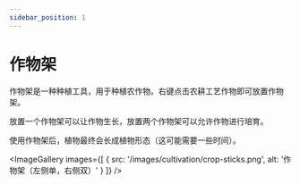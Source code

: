 ```yaml
---
sidebar_position: 1
---
```



# 作物架

作物架是一种种植工具，用于种植农作物。右键点击农耕工艺作物即可放置作物架。

放置一个作物架可以让作物生长，放置两个作物架可以允许作物进行培育。

使用作物架后，植物最终会长成植物形态（这可能需要一些时间）。

<ImageGallery images={[
  { src: '/images/cultivation/crop-sticks.png', alt: '作物架（左侧单，右侧双）' }
]} />

